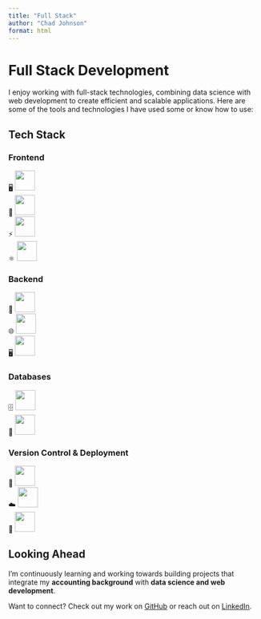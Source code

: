 ```yaml
---
title: "Full Stack"
author: "Chad Johnson"
format: html
---
```


# Full Stack Development  

I enjoy working with full-stack technologies, combining data science with web development to create efficient and scalable applications. Here are some of the tools and technologies I have used some or know how to use:  

## Tech Stack  

### **Frontend**  
🖥️ <img src="https://cdn.jsdelivr.net/gh/devicons/devicon/icons/html5/html5-original.svg" width="40"/>  
🎨 <img src="https://cdn.jsdelivr.net/gh/devicons/devicon/icons/css3/css3-original.svg" width="40"/>  
⚡ <img src="https://cdn.jsdelivr.net/gh/devicons/devicon/icons/javascript/javascript-original.svg" width="40"/>  
⚛️ <img src="https://cdn.jsdelivr.net/gh/devicons/devicon/icons/react/react-original.svg" width="40"/>  

### **Backend**  
🐍 <img src="https://cdn.jsdelivr.net/gh/devicons/devicon/icons/python/python-original.svg" width="40"/>  
🌐 <img src="https://cdn.jsdelivr.net/gh/devicons/devicon/icons/flask/flask-original.svg" width="40"/>  
🖥️ <img src="https://cdn.jsdelivr.net/gh/devicons/devicon/icons/nodejs/nodejs-original.svg" width="40"/>  

### **Databases**  
🗄️ <img src="https://cdn.jsdelivr.net/gh/devicons/devicon/icons/mysql/mysql-original.svg" width="40"/>  
🐘 <img src="https://cdn.jsdelivr.net/gh/devicons/devicon/icons/postgresql/postgresql-original.svg" width="40"/>  

### **Version Control & Deployment**  
🔄 <img src="https://cdn.jsdelivr.net/gh/devicons/devicon/icons/git/git-original.svg" width="40"/>  
☁️ <img src="https://cdn.jsdelivr.net/gh/devicons/devicon/icons/github/github-original.svg" width="40"/>  
🚀 <img src="https://cdn.jsdelivr.net/gh/devicons/devicon/icons/docker/docker-original.svg" width="40"/>  

## Looking Ahead  
I'm continuously learning and working towards building projects that integrate my **accounting background** with **data science and web development**.  

Want to connect? Check out my work on [GitHub](https://github.com/Chadjohnson3) or reach out on [LinkedIn](https://www.linkedin.com/in/chad-johnson-2960ba223/).  
